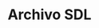 ---
title: "Archivo SDL"
publishedAt: "2025-07-16"
summary: "Desarrollo de headless site para Subida de Línea. Con Next.js, TypeScript, ShadCN, Tailwind y conectado a WordPress."
images:
  - "/images/projects/project-01/archivo-sdl-imanol-ortega-01.jpg"
  - "/images/projects/project-01/archivo-sdl-imanol-ortega-02.jpg"
link: "https://www.archivosdl.com/"
---
